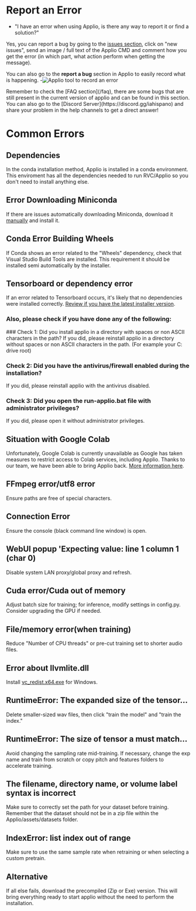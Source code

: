 
# Report an Error

- "I have an error when using Applio, is there any way to report it or find a solution?"

Yes, you can report a bug by going to the [issues section](https://github.com/IAHispano/Applio/issues), click on "new issues", send an image / full text of the Applio CMD and comment how you get the error (in which part, what action perform when getting the message).

You can also go to the **report a bug** section in Applio to easily record what is happening. -![Applio tool to record an error](/Bug.png)

<Callout type="info" emoji="ℹ️">
  Remember to check the [FAQ section](/faq), there are some bugs
  that are still present in the current version of applio and can be found in
  this section. You can also go to the [Discord
  Server](https://discord.gg/iahispano) and share your problem in the help
  channels to get a direct answer!
</Callout>

# Common Errors

## Dependencies

In the conda installation method, Applio is installed in a conda environment. This enviroment has all the dependencies needed to run RVC/Applio so you don't need to install anything else.

## Error Downloading Miniconda

If there are issues automatically downloading Miniconda, download it [manually](https://repo.anaconda.com/miniconda/Miniconda3-py39_23.9.0-0-Windows-x86_64.exe) and install it.

## Conda Error Building Wheels

If Conda shows an error related to the "Wheels" dependency, check that Visual Studio Build Tools are installed. This requirement it should be installed semi automatically by the installer.

## Tensorboard or dependency error

If an error related to Tensorboard occurs, it's likely that no dependencies were installed correctly. [Review if you have the latest installer version](/getting-started/installation).

### Also, please check if you have done any of the following:

<Steps>
### Check 1: Did you install applio in a directory with spaces or non ASCII characters in the path?
If you did, please reinstall applio in a directory without spaces or non ASCII characters in the path. (For example your C: drive root)

### Check 2: Did you have the antivirus/firewall enabled during the installation?

If you did, please reinstall applio with the antivirus disabled.

### Check 3: Did you open the run-applio.bat file with administrator privileges?

If you did, please open it without administrator privileges.

</Steps>

## Situation with Google Colab

Unfortunately, Google Colab is currently unavailable as Google has taken measures to restrict access to Colab services, including Applio. Thanks to our team, we have been able to bring Applio back. [More information here](/getting-started/other-alternatives).

## FFmpeg error/utf8 error

Ensure paths are free of special characters.

## Connection Error

Ensure the console (black command line window) is open.

## WebUI popup 'Expecting value: line 1 column 1 (char 0)

Disable system LAN proxy/global proxy and refresh.

## Cuda error/Cuda out of memory

Adjust batch size for training; for inference, modify settings in config.py. Consider upgrading the GPU if needed.

## File/memory error(when training)

Reduce "Number of CPU threads" or pre-cut training set to shorter audio files.

## Error about llvmlite.dll

Install [vc_redist.x64.exe](https://aka.ms/vs/17/release/vc_redist.x64.exe) for Windows.

## RuntimeError: The expanded size of the tensor...

Delete smaller-sized wav files, then click "train the model" and "train the index."

## RuntimeError: The size of tensor a must match...

Avoid changing the sampling rate mid-training. If necessary, change the exp name and train from scratch or copy pitch and features folders to accelerate training.

## The filename, directory name, or volume label syntax is incorrect

Make sure to correctly set the path for your dataset before training. Remember that the dataset should not be in a zip file within the Applio/assets/datasets folder.

## IndexError: list index out of range

Make sure to use the same sample rate when retraining or when selecting a custom pretrain.

## Alternative

If all else fails, download the precompiled (Zip or Exe) version. This will bring everything ready to start applio without the need to perform the installation.
